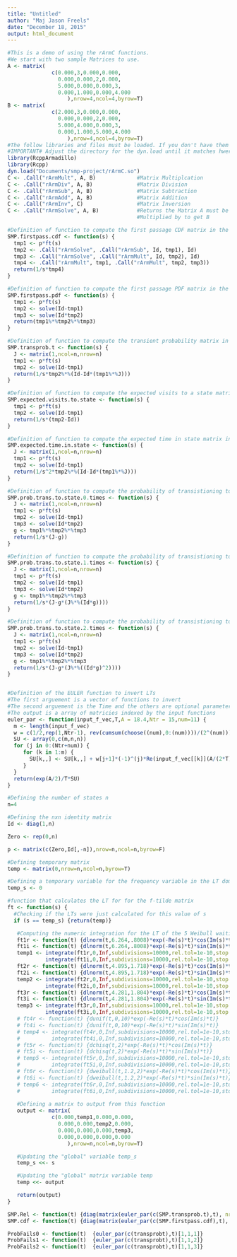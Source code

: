 ```yaml
---
title: "Untitled"
author: "Maj Jason Freels"
date: "December 18, 2015"
output: html_document
---
```


```r
#This is a demo of using the rArmC functions.
#We start with two sample Matrices to use.
A <- matrix(
              c(0.000,3,0.000,0.000,
                0.000,0.000,2,0.000,
                5.000,0.000,0.000,3,
                0.000,1.000,0.000,4.000
                   ),nrow=4,ncol=4,byrow=T)
B <- matrix(
              c(2.000,3,0.000,0.000,
                0.000,0.000,2,0.000,
                5.000,4.000,0.000,3,
                0.000,1.000,5.000,4.000
                   ),nrow=4,ncol=4,byrow=T)
#The follow libraries and files must be loaded. If you don't have them you may have to install them using install.packages()
#IMPORTANT# Adjust the directory for the dyn.load until it matches hwere you keep your rArmC.so file.
library(RcppArmadillo)
library(Rcpp)
dyn.load("Documents/smp-project/rArmC.so")
C <- .Call("rArmMult", A, B)             #Matrix Multiplcation
C <- .Call("rArmDiv", A, B)              #Matrix Division
C <- .Call("rArmSub", A, B)              #Matrix Subtraction
C <- .Call("rArmAdd", A, B)              #Matrix Addition
C <- .Call("rArmInv", C)                 #Matrix Inversion
C <- .Call("rArmSolve", A, B)            #Returns the Matrix A must be
                                         #Multiplied by to get B
```

```r
#Definition of function to compute the first passage CDF matrix in the LT domain
SMP.firstpass.cdf <- function(s) {
  tmp1 <- p*ft(s)  
  tmp2 <- .Call("rArmSolve", .Call("rArmSub", Id, tmp1), Id)
  tmp3 <- .Call("rArmSolve", .Call("rArmMult", Id, tmp2), Id)
  tmp4 <- .Call("rArmMult", tmp1, .Call("rArmMult", tmp2, tmp3)) 
  return(1/s*tmp4)
}

#Definition of function to compute the first passage PDF matrix in the LT domain
SMP.firstpass.pdf <- function(s) {
  tmp1 <- p*ft(s)  
  tmp2 <- solve(Id-tmp1)
  tmp3 <- solve(Id*tmp2)
  return(tmp1%*%tmp2%*%tmp3)
}

#Definition of function to compute the transient probability matrix in the LT domain
SMP.transprob.t <- function(s) {
  J <- matrix(1,ncol=n,nrow=n)
  tmp1 <- p*ft(s)  
  tmp2 <- solve(Id-tmp1) 
  return(1/s*tmp2%*%(Id-Id*(tmp1%*%J))) 
}

#Definition of function to compute the expected visits to a state matrix in the LT domain
SMP.expected.visits.to.state <- function(s) {
  tmp1 <- p*ft(s)  
  tmp2 <- solve(Id-tmp1) 
  return(1/s*(tmp2-Id)) 
}

#Definition of function to compute the expected time in state matrix in the LT domain
SMP.expected.time.in.state <- function(s) {
  J <- matrix(1,ncol=n,nrow=n)
  tmp1 <- p*ft(s)  
  tmp2 <- solve(Id-tmp1) 
  return(1/s^2*tmp2%*%(Id-Id*(tmp1%*%J))) 
}

#Definition of function to compute the probability of transistioning to state 0 times matrix in the LT domain
SMP.prob.trans.to.state.0.times <- function(s) {
  J <- matrix(1,ncol=n,nrow=n)
  tmp1 <- p*ft(s)  
  tmp2 <- solve(Id-tmp1)
  tmp3 <- solve(Id*tmp2)
  g <- tmp1%*%tmp2%*%tmp3
  return(1/s*(J-g)) 
}

#Definition of function to compute the probability of transistioning to state 1 or less times matrix in the LT domain
SMP.prob.trans.to.state.1.times <- function(s) {
  J <- matrix(1,ncol=n,nrow=n)
  tmp1 <- p*ft(s)  
  tmp2 <- solve(Id-tmp1)
  tmp3 <- solve(Id*tmp2)
  g <- tmp1%*%tmp2%*%tmp3
  return(1/s*(J-g*(J%*%(Id*g)))) 
}

#Definition of function to compute the probability of transistioning to state 2 or less times matrix in the LT domain
SMP.prob.trans.to.state.2.times <- function(s) {
  J <- matrix(1,ncol=n,nrow=n)
  tmp1 <- p*ft(s)  
  tmp2 <- solve(Id-tmp1)
  tmp3 <- solve(Id*tmp2)
  g <- tmp1%*%tmp2%*%tmp3
  return(1/s*(J-g*(J%*%((Id*g)^2)))) 
}


#Definition of the EULER function to invert LTs
#The first arguement is a vector of functions to invert
#The second arguement is the Time and the others are optional parameters
#The output is a array of matricies indexed by the input functions
euler_par <- function(input_f_vec,T,A = 18.4,Ntr = 15,num=11) {
  m <- length(input_f_vec)
  w = c(1/2,rep(1,Ntr-1), rev(cumsum(choose((num),0:(num))))/(2^(num)))
  SU <- array(0,c(m,n,n))
  for (j in 0:(Ntr+num)) { 
     for (k in 1:m) {
       SU[k,,] <- SU[k,,] + w[j+1]*(-1)^(j)*Re(input_f_vec[[k]](A/(2*T)+ j*pi/T*1i))
     }
  }
  return(exp(A/2)/T*SU)
}
```

```r
#Defining the number of states n
n=4

#Defining the nxn identity matrix
Id <- diag(1,n)

Zero <- rep(0,n)

p <- matrix(c(Zero,Id[,-n]),nrow=n,ncol=n,byrow=F)

#Defining temporary matrix
temp <- matrix(0,nrow=n,ncol=n,byrow=T)

#Defining a temporary variable for the frequency variable in the LT domain
temp_s <- 0

#function that calculates the LT for for the f-tilde matrix 
ft <- function(s) {
  #Checking if the LTs were just calculated for this value of s
  if (s == temp_s) {return(temp)}

   #Computing the numeric integration for the LT of the 5 Weibull waiting time distributions
   ft1r <- function(t) {dlnorm(t,6.264,.8008)*exp(-Re(s)*t)*cos(Im(s)*t)}
   ft1i <- function(t) {dlnorm(t,6.264,.8008)*exp(-Re(s)*t)*sin(Im(s)*t)}
   temp1 <- integrate(ft1r,0,Inf,subdivisions=10000,rel.tol=1e-10,stop.on.error=FALSE)$value - 
            integrate(ft1i,0,Inf,subdivisions=10000,rel.tol=1e-10,stop.on.error=FALSE)$value*1i
   ft2r <- function(t) {dlnorm(t,4.895,1.718)*exp(-Re(s)*t)*cos(Im(s)*t)}
   ft2i <- function(t) {dlnorm(t,4.895,1.718)*exp(-Re(s)*t)*sin(Im(s)*t)}
   temp2 <- integrate(ft2r,0,Inf,subdivisions=10000,rel.tol=1e-10,stop.on.error=FALSE)$value - 
            integrate(ft2i,0,Inf,subdivisions=10000,rel.tol=1e-10,stop.on.error=FALSE)$value*1i
   ft3r <- function(t) {dlnorm(t,4.281,1.804)*exp(-Re(s)*t)*cos(Im(s)*t)}
   ft3i <- function(t) {dlnorm(t,4.281,1.804)*exp(-Re(s)*t)*sin(Im(s)*t)}
   temp3 <- integrate(ft3r,0,Inf,subdivisions=10000,rel.tol=1e-10,stop.on.error=FALSE)$value - 
            integrate(ft3i,0,Inf,subdivisions=10000,rel.tol=1e-10,stop.on.error=FALSE)$value*1i
   # ft4r <- function(t) {dunif(t,0,10)*exp(-Re(s)*t)*cos(Im(s)*t)}
   # ft4i <- function(t) {dunif(t,0,10)*exp(-Re(s)*t)*sin(Im(s)*t)}
   # temp4 <- integrate(ft4r,0,Inf,subdivisions=10000,rel.tol=1e-10,stop.on.error=FALSE)$value - 
   #          integrate(ft4i,0,Inf,subdivisions=10000,rel.tol=1e-10,stop.on.error=FALSE)$value*1i
   # ft5r <- function(t) {dchisq(t,2)*exp(-Re(s)*t)*cos(Im(s)*t)}
   # ft5i <- function(t) {dchisq(t,2)*exp(-Re(s)*t)*sin(Im(s)*t)}
   # temp5 <- integrate(ft5r,0,Inf,subdivisions=10000,rel.tol=1e-10,stop.on.error=FALSE)$value - 
   #          integrate(ft5i,0,Inf,subdivisions=10000,rel.tol=1e-10,stop.on.error=FALSE)$value*1i
   # ft6r <- function(t) {dweibull(t,1.2,2)*exp(-Re(s)*t)*cos(Im(s)*t)}
   # ft6i <- function(t) {dweibull(t,1.2,2)*exp(-Re(s)*t)*sin(Im(s)*t)}
   # temp6 <- integrate(ft6r,0,Inf,subdivisions=10000,rel.tol=1e-10,stop.on.error=FALSE)$value - 
   #          integrate(ft6i,0,Inf,subdivisions=10000,rel.tol=1e-10,stop.on.error=FALSE)$value*1i
   
   #Defining a matrix to output from this function
   output <- matrix(
              c(0.000,temp1,0.000,0.000,
                0.000,0.000,temp2,0.000,
                0.000,0.000,0.000,temp3,
                0.000,0.000,0.000,0.000
                   ),nrow=n,ncol=n,byrow=T)

   #Updating the "global" variable temp_s
   temp_s <<- s

   #Updating the "global" matrix variable temp
   temp <<- output

   return(output)
}
```


```r
SMP.Rel <- function(t) {diag(matrix(euler_par(c(SMP.transprob.t),t), nrow = n,ncol = n))[-n]}
SMP.cdf <- function(t) {diag(matrix(euler_par(c(SMP.firstpass.cdf),t), nrow = n,ncol = n))[-n]}

ProbFails0 <- function(t)  {euler_par(c(transprobt),t)[1,1,1]}
ProbFails1 <- function(t)  {euler_par(c(transprobt),t)[1,1,2]}
ProbFails2 <- function(t)  {euler_par(c(transprobt),t)[1,1,3]}
```